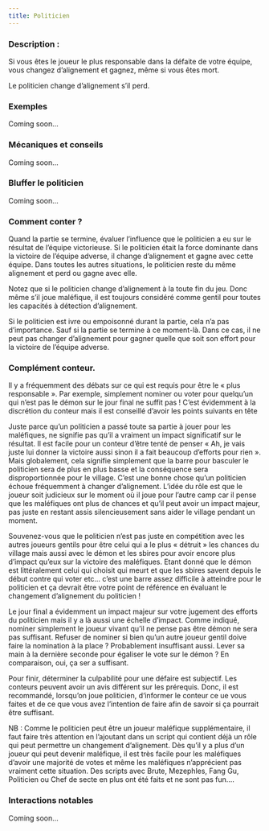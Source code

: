 ```yaml
---
title: Politicien
---
```



<Role POLITICIEN header />

### Description :

Si vous êtes le joueur le plus responsable dans la défaite de votre équipe, vous changez d’alignement et gagnez, même si vous êtes mort.

Le politicien change d’alignement s’il perd. 

### Exemples

Coming soon...

### Mécaniques et conseils

Coming soon...

### Bluffer le politicien

Coming soon...

### Comment conter ?

Quand la partie se termine, évaluer l’influence que le politicien a eu sur le résultat de l’équipe victorieuse. Si le politicien était la force dominante dans la victoire de l’équipe adverse, il change d’alignement et gagne avec cette équipe. Dans toutes les autres situations, le politicien reste du même alignement et perd ou gagne avec elle.

Notez que si le politicien change d’alignement à la toute fin du jeu. Donc même s’il joue maléfique, il est toujours considéré comme gentil pour toutes les capacités à détection d’alignement. 

Si le politicien est ivre ou empoisonné durant la partie, cela n’a pas d’importance. Sauf si la partie se termine à ce moment-là. Dans ce cas, il ne peut pas changer d’alignement pour gagner quelle que soit son effort pour la victoire de l’équipe adverse. 

### Complément conteur.

Il y a fréquemment des débats sur ce qui est requis pour être le « plus responsable ». Par exemple, simplement nominer ou voter pour quelqu’un qui n’est pas le démon sur le jour final ne suffit pas ! C’est évidemment à la discrétion du conteur mais il est conseillé d’avoir les points suivants en tête

Juste parce qu’un politicien a passé toute sa partie à jouer pour les maléfiques, ne signifie pas qu’il a vraiment un impact significatif sur le résultat. Il est facile pour un conteur d’être tenté de penser « Ah, je vais juste lui donner la victoire aussi sinon il a fait beaucoup d’efforts pour rien ». Mais globalement, cela signifie simplement que la barre pour basculer le politicien sera de plus en plus basse et la conséquence sera disproportionnée pour le village. C’est une bonne chose qu’un politicien échoue fréquemment à changer d’alignement. L’idée du rôle est que le joueur soit judicieux sur le moment où il joue pour l’autre camp car il pense que les maléfiques ont plus de chances et qu’il peut avoir un impact majeur, pas juste en restant assis silencieusement sans aider le village pendant un moment.

Souvenez-vous que le politicien n’est pas juste en compétition avec les autres joueurs gentils pour être celui qui a le plus « détruit » les chances du village mais aussi avec le démon et les sbires pour avoir encore plus d’impact qu’eux sur la victoire des maléfiques. Etant donné que le démon est littéralement celui qui choisit qui meurt et que les sbires savent depuis le début contre qui voter etc… c’est une barre assez difficile à atteindre pour le politicien et ça devrait être votre point de référence en évaluant le changement d’alignement du politicien !

Le jour final a évidemment un impact majeur sur votre jugement des efforts du politicien mais il y a là aussi une échelle d’impact. Comme indiqué, nominer simplement le joueur vivant qu’il ne pense pas être démon ne sera pas suffisant. Refuser de nominer si bien qu’un autre joueur gentil doive faire la nomination à la place ? Probablement insuffisant aussi. Lever sa main à la dernière seconde pour égaliser le vote sur le démon ? En comparaison, oui, ça ser a suffisant.

Pour finir, déterminer la culpabilité pour une défaire est subjectif. Les conteurs peuvent avoir un avis différent sur les prérequis. Donc, il est recommandé, lorsqu’on joue politicien, d‘informer le conteur ce ue vous faites et de ce que vous avez l’intention de faire afin de savoir si ça pourrait être suffisant.

NB : Comme le politicien peut être un joueur maléfique supplémentaire, il faut faire très attention en l’ajoutant dans un script qui contient déjà un rôle qui peut permettre un changement d’alignement. Dès qu’il y a plus d’un joueur qui peut devenir maléfique, il est très facile pour les maléfiques d’avoir une majorité de votes et même les maléfiques n’apprécient pas vraiment cette situation. Des scripts avec Brute, Mezephles, Fang Gu, Politicien ou Chef de secte en plus ont été faits et ne sont pas fun….

### Interactions notables

Coming soon...
